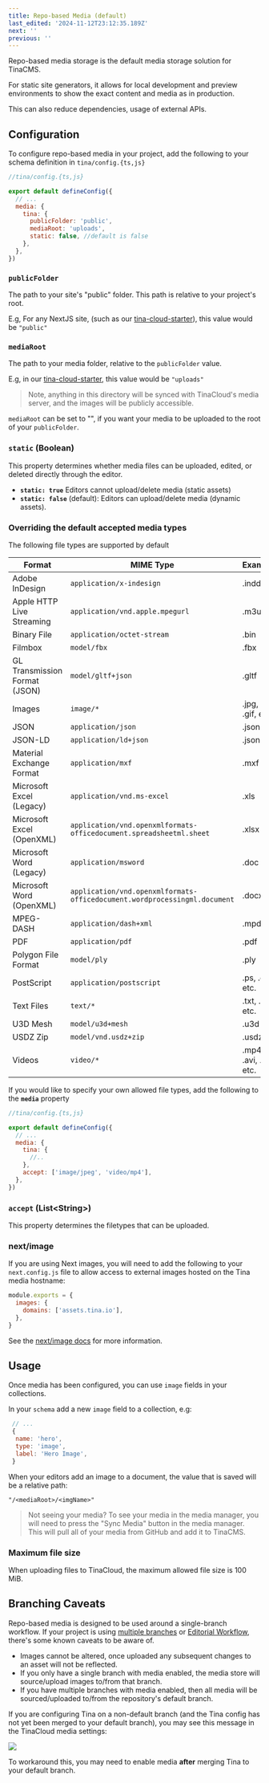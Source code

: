 ```yaml
---
title: Repo-based Media (default)
last_edited: '2024-11-12T23:12:35.189Z'
next: ''
previous: ''
---
```


Repo-based media storage is the default media storage solution for TinaCMS.

For static site generators, it allows for local development and preview environments to show the exact content and media as in production.

This can also reduce dependencies, usage of external APIs.

## Configuration

To configure repo-based media in your project, add the following to your schema definition in `tina/config.{ts,js}`

```javascript
//tina/config.{ts,js}

export default defineConfig({
  // ...
  media: {
    tina: {
      publicFolder: 'public',
      mediaRoot: 'uploads',
      static: false, //default is false
    },
  },
})
```

### `publicFolder`

The path to your site's "public" folder. This path is relative to your project's root.

E.g, For any NextJS site, (such as our [tina-cloud-starter](https://github.com/tinacms/tina-cloud-starter/tree/main/public)), this value would be `"public"`

### `mediaRoot`

The path to your media folder, relative to the `publicFolder` value.

E.g, in our [tina-cloud-starter](https://github.com/tinacms/tina-cloud-starter/tree/main/public), this value would be `"uploads"`

> Note, anything in this directory will be synced with TinaCloud's media server, and the images will be publicly accessible.

`mediaRoot` can be set to "", if you want your media to be uploaded to the root of your `publicFolder`.

### `static` (Boolean)

This property determines whether media files can be uploaded, edited, or deleted directly through the editor.

* **`static: true`** Editors cannot upload/delete media (static assets)
* **`static: false`** (default): Editors can upload/delete media (dynamic assets).

### Overriding the default accepted media types

The following file types are supported by default

| Format                        | MIME Type                                                                 | Examples               |
| ----------------------------- | ------------------------------------------------------------------------- | ---------------------- |
| Adobe InDesign                | `application/x-indesign`                                                  | .indd                  |
| Apple HTTP Live Streaming     | `application/vnd.apple.mpegurl`                                           | .m3u8                  |
| Binary File                   | `application/octet-stream`                                                | .bin                   |
| Filmbox                       | `model/fbx`                                                               | .fbx                   |
| GL Transmission Format (JSON) | `model/gltf+json`                                                         | .gltf                  |
| Images                        | `image/*`                                                                 | .jpg, .png, .gif, etc. |
| JSON                          | `application/json`                                                        | .json                  |
| JSON-LD                       | `application/ld+json`                                                     | .jsonld                |
| Material Exchange Format      | `application/mxf`                                                         | .mxf                   |
| Microsoft Excel (Legacy)      | `application/vnd.ms-excel`                                                | .xls                   |
| Microsoft Excel (OpenXML)     | `application/vnd.openxmlformats-officedocument.spreadsheetml.sheet`       | .xlsx                  |
| Microsoft Word (Legacy)       | `application/msword`                                                      | .doc                   |
| Microsoft Word (OpenXML)      | `application/vnd.openxmlformats-officedocument.wordprocessingml.document` | .docx                  |
| MPEG-DASH                     | `application/dash+xml`                                                    | .mpd                   |
| PDF                           | `application/pdf`                                                         | .pdf                   |
| Polygon File Format           | `model/ply`                                                               | .ply                   |
| PostScript                    | `application/postscript`                                                  | .ps, .eps, etc.        |
| Text Files                    | `text/*`                                                                  | .txt, .md, etc.        |
| U3D Mesh                      | `model/u3d+mesh`                                                          | .u3d                   |
| USDZ Zip                      | `model/vnd.usdz+zip`                                                      | .usdz                  |
| Videos                        | `video/*`                                                                 | .mp4, .avi, .mkv, etc. |

If you would like to specify your own allowed file types, add the following to the **`media`** property

```javascript
//tina/config.{ts,js}

export default defineConfig({
  // ...
  media: {
    tina: {
      //..
    },
    accept: ['image/jpeg', 'video/mp4'],
  },
})
```

### `accept` (List\<String>)

This property determines the filetypes that can be uploaded.

### next/image

If you are using Next images, you will need to add the following to your `next.config.js` file to allow access to external images hosted on the Tina media hostname:

```javascript
module.exports = {
  images: {
    domains: ['assets.tina.io'],
  },
}
```

See the [next/image docs](https://nextjs.org/docs/api-reference/next/image#domains) for more information.

## Usage

Once media has been configured, you can use `image` fields in your collections.

In your `schema` add a new `image` field to a collection, e.g:

```javascript
 // ...
 {
  name: 'hero',
  type: 'image',
  label: 'Hero Image',
 }
```

When your editors add an image to a document, the value that is saved will be a relative path:

`"/<mediaRoot>/<imgName>"`

> Not seeing your media? To see your media in the media manager, you will need to press the "Sync Media" button in the media manager. This will pull all of your media from GitHub and add it to TinaCMS.

### Maximum file size

When uploading files to TinaCloud, the maximum allowed file size is 100 MiB.

## Branching Caveats

Repo-based media is designed to be used around a single-branch workflow. If your project is using [multiple branches](/docs/tina-cloud/branching/) or [Editorial Workflow](/docs/drafts/editorial-workflow/), there's some known caveats to be aware of.

* Images cannot be altered, once uploaded any subsequent changes to an asset will not be reflected.
* If you only have a single branch with media enabled, the media store will source/upload images to/from that branch.
* If you have multiple branches with media enabled, then all media will be sourced/uploaded to/from the repository's default branch.

If you are configuring Tina on a non-default branch (and the Tina config has not yet been merged to your default branch), you may see this message in the TinaCloud media settings:

![](/img/docs/reference/media-not-configured_lnr5lw.png)

To workaround this, you may need to enable media **after** merging Tina to your default branch.
